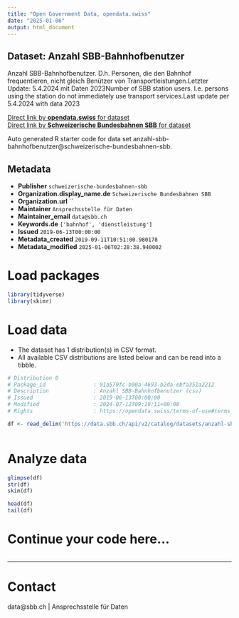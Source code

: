 ```yaml
---
title: "Open Government Data, opendata.swiss"
date: "2025-01-06"
output: html_document
---
```


## Dataset: Anzahl SBB-Bahnhofbenutzer

Anzahl SBB-Bahnhofbenutzer. D.h. Personen, die den Bahnhof frequentieren, nicht gleich Benützer von Transportleistungen.Letzter Update: 5.4.2024 mit Daten 2023Number of SBB station users. I.e. persons using the station do not immediately use transport services.Last update per 5.4.2024 with data 2023

[Direct link by **opendata.swiss** for dataset](https://opendata.swiss/de/dataset/anzahl-sbb-bahnhofbenutzer)<br>
[Direct link by **Schweizerische Bundesbahnen SBB** for dataset](https://data.sbb.ch/explore/dataset/anzahl-sbb-bahnhofbenutzer/)

Auto generated R starter code for data set anzahl-sbb-bahnhofbenutzer@schweizerische-bundesbahnen-sbb.

## Metadata

- **Publisher** `schweizerische-bundesbahnen-sbb`
- **Organization.display_name.de** `Schweizerische Bundesbahnen SBB`
- **Organization.url** ``
- **Maintainer** `Ansprechsstelle für Daten`
- **Maintainer_email** `data@sbb.ch`
- **Keywords.de** `['bahnhof', 'dienstleistung']`
- **Issued** `2019-06-13T00:00:00`
- **Metadata_created** `2019-09-11T10:51:00.980178`
- **Metadata_modified** `2025-01-06T02:28:38.940002`


# Load packages

```r

library(tidyverse)
library(skimr)

```

# Load data

-   The dataset has 1 distribution(s) in CSV format.
-   All available CSV distributions are listed below and can be read into a tibble.

```r

# Distribution 0
# Package_id               : 91a579fc-b90a-4693-b2da-ebfa351a2212
# Description              : Anzahl SBB-Bahnhofbenutzer (csv)
# Issued                   : 2019-06-13T00:00:00
# Modified                 : 2024-07-12T09:19:11+00:00
# Rights                   : https://opendata.swiss/terms-of-use#terms_by

df <- read_delim('https://data.sbb.ch/api/v2/catalog/datasets/anzahl-sbb-bahnhofbenutzer/exports/csv?use_labels=true')



```

# Analyze data

```r

glimpse(df)
str(df)
skim(df)

head(df)
tail(df)

```

# Continue your code here...

```r

```

------------------------------------------------------------------------

# Contact

data@sbb.ch | Ansprechsstelle für Daten
